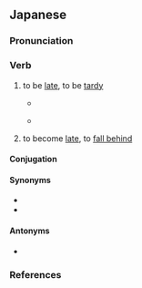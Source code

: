 ==Japanese==
{{ja-kanjitab|おく|yomi=k|alt=後れる}}
{{ja-see-also|遅れ}}

===Pronunciation===
{{ja-pron|おくれる|yomi=k|acc=0|acc_ref=DJR}}
{{ja-ojad}}

===Verb===
{{ja-verb|おくれる|type=2|tr=intrans}}
{{ja-vp|遅らす|遅れる}}
{{ja-vp|遅らせる|遅れる}}

# to be [[late]], to be [[tardy]]
#* {{quote-book|ja|1989|Tawara Machi|Sarada kinenbi||64|trans-title=Salad anniversary|pageurl=https://books.google.com/books?id=lLc_DwAAQBAJ&pg=PT64}}
#*: {{ja-usex|筆%無%精の私は、返%事を書こうと思いつつ、ついつい返%事が'''遅れた'''。|ふで% ぶ%しょう の わたし は、 へん%じ を かこう と おもい つつ、 ついつい へん%じ が '''おくれた'''。|I am a poor correspondent, always thinking to write a response, but against my better judgement my reply '''was tardy'''.}}
#* {{quote-book|ja|1997||Rika hirameki jikken kōbō||29|trans-title=Science inspiration workshop|editors=Galileo kōbō|pageurl=https://books.google.com/books?id=WdFYPLqTHicC&pg=PA29}}
#*: {{ja-usex|日%本は赤%道%上に位%置していないのでさらに距%離が増え、東%京から大%気%衛%星までの距%離は約 %38,000%km% となり,結%果として約 %0.25% 秒%'''遅れている'''ことになる。|^に%ほん は せき%どう% じょう に い%ち して-いない の で さら に きょ%り が ふえ、 ^とう%きょう から たい%き% えい%せい まで の きょ%り は やく %38,000%km% と なり, けっ%か と して やく %0.25% びょう% '''おくれて-いる''' こと に なる。|Since Japan is not on the equator, the distance is further increased, to about 38,000 km from Tokyo to the satellite, and as a result receipt of the signal '''is delayed''' about 0.25 seconds.}}
# to become [[late]], to [[fall behind]]

====Conjugation====
{{ja-ichi|遅れ|おくれ|okure}}

====Synonyms====
* {{ja-r|遅刻|ちこく}}
* {{ja-r|遅い|おそい}}

====Antonyms====
* {{ja-r|速まる|はやまる|be [[quicken]]ed}}

===References===
<references/>